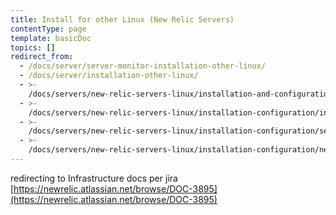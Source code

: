 ```yaml
---
title: Install for other Linux (New Relic Servers)
contentType: page
template: basicDoc
topics: []
redirect_from:
  - /docs/server/server-monitor-installation-other-linux/
  - /docs/server/installation-other-linux/
  - >-
    /docs/servers/new-relic-servers-linux/installation-and-configuration/installation-other-linux/
  - >-
    /docs/servers/new-relic-servers-linux/installation-configuration/installation-other-linux/
  - >-
    /docs/servers/new-relic-servers-linux/installation-configuration/servers-installation-other-linux/
  - >-
    /docs/servers/new-relic-servers-linux/installation-configuration/new-relic-servers-installation-other-linux/
---
```


redirecting to Infrastructure docs per jira [https://newrelic.atlassian.net/browse/DOC-3895](https://newrelic.atlassian.net/browse/DOC-3895)
